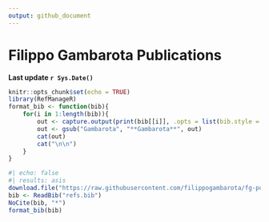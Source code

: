 ```yaml
---
output: github_document
---
```


# Filippo Gambarota Publications

**Last update `r Sys.Date()`**

```r
knitr::opts_chunk$set(echo = TRUE)
library(RefManageR)
format_bib <- function(bib){
    for(i in 1:length(bib)){
        out <- capture.output(print(bib[[i]], .opts = list(bib.style = "authoryear")))
        out <- gsub("Gambarota", "**Gambarota**", out)
        cat(out)
        cat("\n\n")
    }
}
```

```r
#| echo: false
#| results: asis
download.file("https://raw.githubusercontent.com/filippogambarota/fg-publications/main/fg-references.bib", "refs.bib")
bib <- ReadBib("refs.bib")
NoCite(bib, "*")
format_bib(bib)
```


